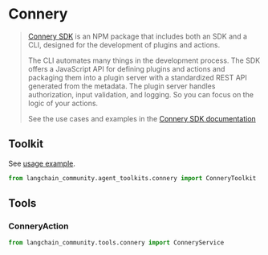# Connery

>[Connery SDK](https://github.com/connery-io/connery-sdk) is an NPM package that 
> includes both an SDK and a CLI, designed for the development of plugins and actions.
>
>The CLI automates many things in the development process. The SDK 
> offers a JavaScript API for defining plugins and actions and packaging them 
> into a plugin server with a standardized REST API generated from the metadata. 
> The plugin server handles authorization, input validation, and logging. 
> So you can focus on the logic of your actions.
> 
> See the use cases and examples in the [Connery SDK documentation](https://sdk.connery.io/docs/use-cases/)

## Toolkit

See [usage example](/docs/integrations/tools/connery).

```python
from langchain_community.agent_toolkits.connery import ConneryToolkit
```

## Tools

### ConneryAction

```python
from langchain_community.tools.connery import ConneryService
```
